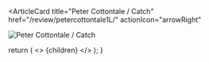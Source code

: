 <ArticleCard
  title="Peter Cottontale / Catch"
  href="/review/petercottontale1L/"
  actionIcon="arrowRight"
>

![Peter Cottontale / Catch](../../images/cd/petercottontale1L.jpg)

</ArticleCard>

  return (
    <>
      {children}
    </>
  );
}